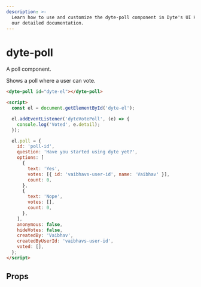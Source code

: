 ```yaml
---
description: >-
  Learn how to use and customize the dyte-poll component in Dyte's UI Kit with
  our detailed documentation.
---
```


# dyte-poll

A poll component.

Shows a poll where a user can vote.

```html
<dyte-poll id="dyte-el"></dyte-poll>

<script>
  const el = document.getElementById('dyte-el');

  el.addEventListener('dyteVotePoll', (e) => {
    console.log('Voted', e.detail);
  });

  el.poll = {
    id: 'poll-id',
    question: 'Have you started using dyte yet?',
    options: [
      {
        text: 'Yes',
        votes: [{ id: 'vaibhavs-user-id', name: 'Vaibhav' }],
        count: 0,
      },
      {
        text: 'Nope',
        votes: [],
        count: 0,
      },
    ],
    anonymous: false,
    hideVotes: false,
    createdBy: 'Vaibhav',
    createdByUserId: 'vaibhavs-user-id',
    voted: [],
  };
</script>
```

## Props

<PropsTable of="dyte-poll" />

<head>
  <title>UI Kit dyte-poll</title>
</head>
